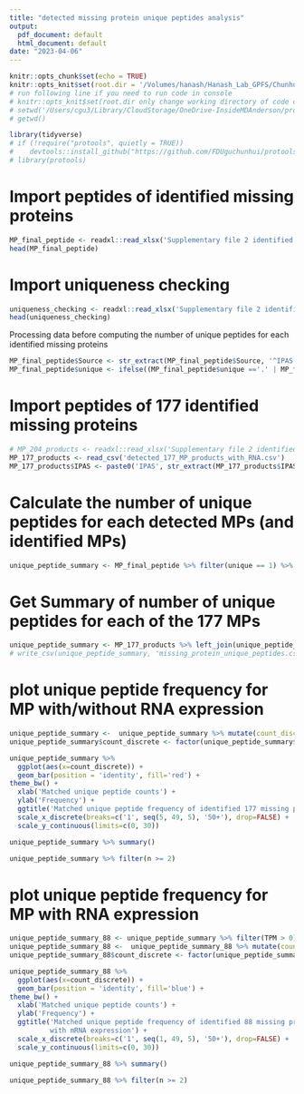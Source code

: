 ```yaml
---
title: "detected missing protein unique peptides analysis"
output:
  pdf_document: default
  html_document: default
date: "2023-04-06"
---
```


```r
knitr::opts_chunk$set(echo = TRUE)
knitr::opts_knit$set(root.dir = '/Volumes/hanash/Hanash_Lab_GPFS/Chunhui/missing protien project manuscript/missing-protein-project-data')
# run following line if you need to run code in console
# knitr::opts_knit$set(root.dir only change working directory of code chucks not code directly running in console
# setwd('/Users/cgu3/Library/CloudStorage/OneDrive-InsideMDAnderson/proteomics/missing protien project manuscript/missing-protein-project-data')
# getwd()
```


```r
library(tidyverse)
# if (!require("protools", quietly = TRUE))
#    devtools::install_github("https://github.com/FDUguchunhui/protools")
# library(protools)
```



# Import peptides of identified missing proteins
```r
MP_final_peptide <- readxl::read_xlsx('Supplementary file 2 identified missing protein details.xlsx', sheet = 2)
head(MP_final_peptide)
```

# Import uniqueness checking
```r
uniqueness_checking <- readxl::read_xlsx('Supplementary file 2 identified missing protein details.xlsx', sheet = 3)
head(uniqueness_checking)
```


Processing data before computing the number of unique peptides for each
identified missing proteins
```r
MP_final_peptide$Source <- str_extract(MP_final_peptide$Source, '^IPAS[0-9]+')
MP_final_peptide$unique <- ifelse((MP_final_peptide$unique =='.' | MP_final_peptide$unique == 'N'), 0 , 1)
```

# Import peptides of 177 identified missing proteins
```r
# MP_204_products <- readxl::read_xlsx('Supplementary file 2 identified missing protein details.xlsx', sheet = 1)
MP_177_products <- read_csv('detected_177_MP_products_with_RNA.csv')
MP_177_products$IPAS <- paste0('IPAS', str_extract(MP_177_products$IPAS, '(?<=IP).+(?=_)'))
```

# Calculate the number of unique peptides for each detected MPs (and identified MPs)
```r
unique_peptide_summary <- MP_final_peptide %>% filter(unique == 1) %>% group_by(protein.Accession, Source) %>% summarise(n=n(), unique_peptide=paste0(peptide.seq, collapse = '+')) %>% arrange(protein.Accession, desc(n), .by_group = FALSE) %>% ungroup()
```


# Get Summary of number of unique peptides for each of the 177 MPs
```r
unique_peptide_summary <- MP_177_products %>% left_join(unique_peptide_summary, by=c('accession' = 'protein.Accession', 'IPAS' = 'Source')) %>% replace_na(list(n=0))
# write_csv(unique_peptide_summary, 'missing_protein_unique_peptides.csv')
```


# plot unique peptide frequency for MP  with/without RNA expression
```r
unique_peptide_summary <-  unique_peptide_summary %>% mutate(count_discrete=ifelse(n >= 50, '50+', n))
unique_peptide_summary$count_discrete <- factor(unique_peptide_summary$count_discrete, levels=c(as.character(0:49), '50+'))

unique_peptide_summary %>% 
  ggplot(aes(x=count_discrete)) +
  geom_bar(position = 'identity', fill='red') +
theme_bw() +
  xlab('Matched unique peptide counts') +
  ylab('Frequency') +
  ggtitle('Matched unique peptide frequency of identified 177 missing proteins products') +
  scale_x_discrete(breaks=c('1', seq(5, 49, 5), '50+'), drop=FALSE) +
  scale_y_continuous(limits=c(0, 30))
```
```r
unique_peptide_summary %>% summary()
```

```r
unique_peptide_summary %>% filter(n >= 2)
```



# plot unique peptide frequency for MP with RNA expression
```r
unique_peptide_summary_88 <- unique_peptide_summary %>% filter(TPM > 0)
unique_peptide_summary_88 <-  unique_peptide_summary_88 %>% mutate(count_discrete=ifelse(n >= 50, '50+', n))
unique_peptide_summary_88$count_discrete <- factor(unique_peptide_summary_88$count_discrete, levels=c(as.character(0:49), '50+'))

unique_peptide_summary_88 %>% 
  ggplot(aes(x=count_discrete)) +
  geom_bar(position = 'identity', fill='blue') +
theme_bw() +
  xlab('Matched unique peptide counts') +
  ylab('Frequency') +
  ggtitle('Matched unique peptide frequency of identified 88 missing proteins products 
          with mRNA expression') +
  scale_x_discrete(breaks=c('1', seq(1, 49, 5), '50+'), drop=FALSE) +
  scale_y_continuous(limits=c(0, 30))
```

```r
unique_peptide_summary_88 %>% summary()
```


```r
unique_peptide_summary_88 %>% filter(n >= 2)
```

